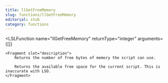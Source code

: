 ```yaml
---
title: llGetFreeMemory
slug: functions/llGetFreeMemory
editorial: stub
category: functions
---
```


<LSLFunction
	name="llGetFreeMemory"
	returnType="integer"
	arguments={[]}
>
	<Fragment slot="description">
		Returns the number of free bytes of memory the script can use.
		
		Returns the available free space for the current script. This is inaccurate with LSO.
	</Fragment>
</LSLFunction>
